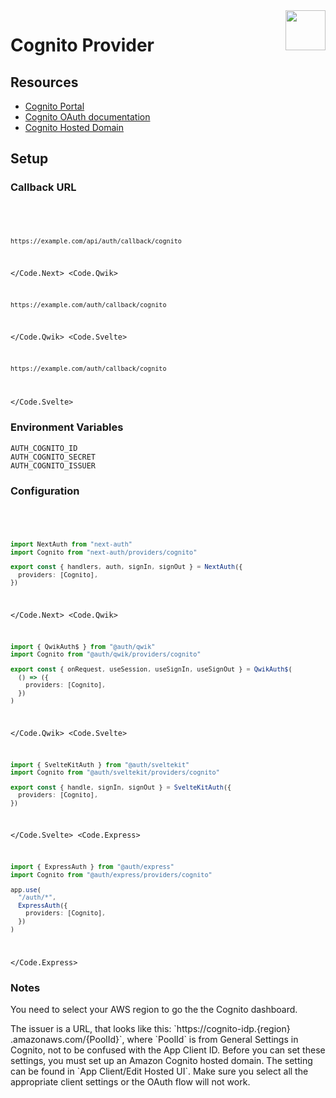 
<img align="right" src="/img/providers/cognito.svg" height="64" width="64" />

# Cognito Provider

## Resources

- [Cognito Portal](https://console.aws.amazon.com/cognito/v2/home)
- [Cognito OAuth documentation](https://docs.aws.amazon.com/cognito/latest/developerguide/cognito-userpools-server-contract-reference.html)
- [Cognito Hosted Domain](https://docs.aws.amazon.com/cognito/latest/developerguide/cognito-user-pools-assign-domain.html)

## Setup

### Callback URL

<Code>
  <Code.Next>

```bash
https://example.com/api/auth/callback/cognito
```

  </Code.Next>
  <Code.Qwik>

```bash
https://example.com/auth/callback/cognito
```

  </Code.Qwik>
  <Code.Svelte>

```bash
https://example.com/auth/callback/cognito
```

  </Code.Svelte>
</Code>

### Environment Variables

```
AUTH_COGNITO_ID
AUTH_COGNITO_SECRET
AUTH_COGNITO_ISSUER
```

### Configuration

<Code>
  <Code.Next>

```ts filename="/auth.ts"
import NextAuth from "next-auth"
import Cognito from "next-auth/providers/cognito"

export const { handlers, auth, signIn, signOut } = NextAuth({
  providers: [Cognito],
})
```

  </Code.Next>
  <Code.Qwik>
  
```ts filename="/src/routes/plugin@auth.ts"
import { QwikAuth$ } from "@auth/qwik"
import Cognito from "@auth/qwik/providers/cognito"

export const { onRequest, useSession, useSignIn, useSignOut } = QwikAuth$(
  () => ({
    providers: [Cognito],
  })
)
```

  </Code.Qwik>
  <Code.Svelte>

```ts filename="/src/auth.ts"
import { SvelteKitAuth } from "@auth/sveltekit"
import Cognito from "@auth/sveltekit/providers/cognito"

export const { handle, signIn, signOut } = SvelteKitAuth({
  providers: [Cognito],
})
```

  </Code.Svelte>
  <Code.Express>

```ts filename="/src/app.ts"
import { ExpressAuth } from "@auth/express"
import Cognito from "@auth/express/providers/cognito"

app.use(
  "/auth/*",
  ExpressAuth({
    providers: [Cognito],
  })
)
```

  </Code.Express>
</Code>

### Notes

You need to select your AWS region to go the the Cognito dashboard.

<Callout type="info">
  The issuer is a URL, that looks like this: `https://cognito-idp.{region}
  .amazonaws.com/{PoolId}`, where `PoolId` is from General Settings in Cognito, not
  to be confused with the App Client ID.
</Callout>

<Callout type="info">
  Before you can set these settings, you must set up an Amazon Cognito hosted
  domain. The setting can be found in `App Client/Edit Hosted UI`.
</Callout>

<Callout type="warning">
  Make sure you select all the appropriate client settings or the OAuth flow
  will not work.
</Callout>
